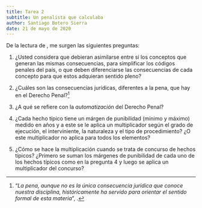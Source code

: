 ```yaml
---
title: Tarea 2
subtitle: Un penalista que calculaba
author: Santiago Botero Sierra
date: 21 de mayo de 2020
---
```


De la lectura de \citetitle{lib:calcpen}, me surgen las siguientes preguntas:

1. ¿Usted considera que debieran asimilarse entre sí los conceptos que generan
    las mismas consecuencias, para simplificar los códigos penales del país, o
    que deben diferenciarse las consecuencias de cada  concepto para que estos
    adquieran sentido pleno?

2. ¿Cuáles son las consecuencias jurídicas, diferentes a la pena, que hay en el
    Derecho Penal?[^Nota1]

3. ¿A qué se refiere con la *automatización* del Derecho
    Penal?\autocite[23]{lib:calcpen}

4. ¿Cada hecho típico tiene un márgen de punibilidad (mínimo y máximo) medido en
    años y a este se le aplica un multiplicador según el grado de ejecución, el
    interviniente, la naturaleza y el tipo de procedimiento? ¿O este
    multiplicador no aplica para todos los elementos?

5. ¿Cómo se hace la multiplicación cuando se trata de concurso de hechos
    típicos? ¿Primero se suman los márgenes de punibilidad de cada uno de los
    hechos típicos como en la pregunta 4 y luego se aplica un multiplicador del
    concurso?

[^Nota1]: "*La pena, aunque no es la única consecuencia jurídica que conoce
nuestra disciplina, históricamente ha servido para orientar el sentido formal de
esta materia*", \autocite[14]{lib:calcpen}.
